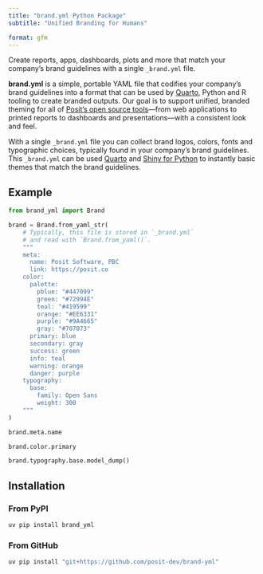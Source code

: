 ```yaml
---
title: "brand.yml Python Package"
subtitle: "Unified Branding for Humans"

format: gfm
---
```


Create reports, apps, dashboards, plots and more that match your company's brand guidelines with a single `_brand.yml` file.

**brand.yml** is a simple, portable YAML file that codifies your company's brand guidelines into a format that can be used by [Quarto](https://quarto.org), Python and R tooling to create branded outputs.
Our goal is to support unified, branded theming for all of [Posit's open source tools](https://posit.co/products/open-source/)---from web applications to printed reports to dashboards and presentations---with a consistent look and feel.

With a single `_brand.yml` file you can collect brand logos, colors, fonts and typographic choices, typically found in your company's brand guidelines.
This `_brand.yml` can be used [Quarto](https://quarto.org) and [Shiny for Python](https://shiny.posit.co/py) to instantly basic themes that match the brand guidelines.

## Example

```python
from brand_yml import Brand

brand = Brand.from_yaml_str(
    # Typically, this file is stored in `_brand.yml`
    # and read with `Brand.from_yaml()`.
    """
    meta:
      name: Posit Software, PBC
      link: https://posit.co
    color:
      palette:
        pblue: "#447099"
        green: "#72994E"
        teal: "#419599"
        orange: "#EE6331"
        purple: "#9A4665"
        gray: "#707073"
      primary: blue
      secondary: gray
      success: green
      info: teal
      warning: orange
      danger: purple
    typography:
      base:
        family: Open Sans
        weight: 300
    """
)
```

```python
brand.meta.name
```

```python
brand.color.primary
```

```python
brand.typography.base.model_dump()
```


## Installation

### From PyPI

```bash
uv pip install brand_yml
```

### From GitHub

```bash
uv pip install "git+https://github.com/posit-dev/brand-yml"
```
